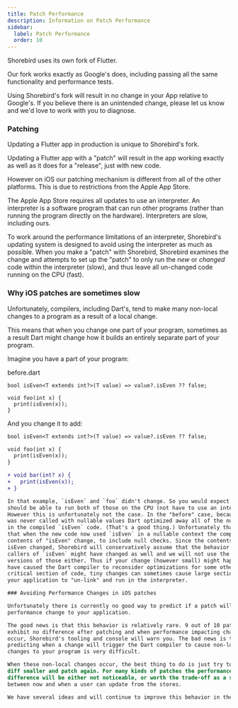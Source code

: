 ```yaml
---
title: Patch Performance
description: Information on Patch Performance
sidebar:
  label: Patch Performance
  order: 10
---
```


Shorebird uses its own fork of Flutter.

Our fork works exactly as Google's does, including passing all the same
functionality and performance tests.

Using Shorebird's fork will result in no change in your App relative to
Google's. If you believe there is an unintended change, please let us know and
we'd love to work with you to diagnose.

### Patching

Updating a Flutter app in production is unique to Shorebird's fork.

Updating a Flutter app with a "patch" will result in the app working exactly as
well as it does for a "release", just with new code.

However on iOS our patching mechanism is different from all of the other
platforms. This is due to restrictions from the Apple App Store.

The Apple App Store requires all updates to use an interpreter. An interpreter
is a software program that can run other programs (rather than running the
program directly on the hardware). Interpreters are slow, including ours.

To work around the performance limitations of an interpreter, Shorebird's
updating system is designed to avoid using the interpreter as much as possible.
When you make a "patch" with Shorebird, Shorebird examines the change and
attempts to set up the "patch" to only run the _new_ or _changed_ code within
the interpreter (slow), and thus leave all un-changed code running on the CPU
(fast).

### Why iOS patches are sometimes slow

Unfortunately, compilers, including Dart's, tend to make many non-local changes
to a program as a result of a local change.

This means that when you change one part of your program, sometimes as a result
Dart might change how it builds an entirely separate part of your program.

Imagine you have a part of your program:

before.dart

```
bool isEven<T extends int?>(T value) => value?.isEven ?? false;

void foo(int x) {
  print(isEven(x));
}
```

And you change it to add:

```diff
bool isEven<T extends int?>(T value) => value?.isEven ?? false;

void foo(int x) {
  print(isEven(x));
}

+ void bar(int? x) {
+   print(isEven(x));
+ }

In that example, `isEven` and `foo` didn't change. So you would expect Shorebird
should be able to run both of those on the CPU (not have to use an interpreter).
However this is unfortunately not the case. In the "before" case, because isEven
was never called with nullable values Dart optimized away all of the null checks
in the compiled `isEven` code. (That's a good thing.) Unfortunately that means
that when the new code now used `isEven` in a nullable context the compiled
contents of "isEven" change, to include null checks. Since the contents of
isEven changed, Shorebird will conservatively assume that the behavior of all
callers of `isEven` might have changed as well and we will not use the CPU
versions of those either. Thus if your change (however small) might happen to
have caused the Dart compiler to reconsider optimizations for some other
critical section of code, tiny changes can sometimes cause large sections of
your application to "un-link" and run in the interpreter.

### Avoiding Performance Changes in iOS patches

Unfortunately there is currently no good way to predict if a patch will cause a
performance change to your application.

The good news is that this behavior is relatively rare. 9 out of 10 patches
exhibit no difference after patching and when performance impacting changes
occur, Shorebird's tooling and console will warn you. The bad news is that
predicting when a change will trigger the Dart compiler to cause non-local
changes to your program is very difficult.

When these non-local changes occur, the best thing to do is just try to make the
diff smaller and patch again. For many kinds of patches the performance
difference will be either not noticeable, or worth the trade-off as a stop-gap
between now and when a user can update from the stores.

We have several ideas and will continue to improve this behavior in the future.
```
